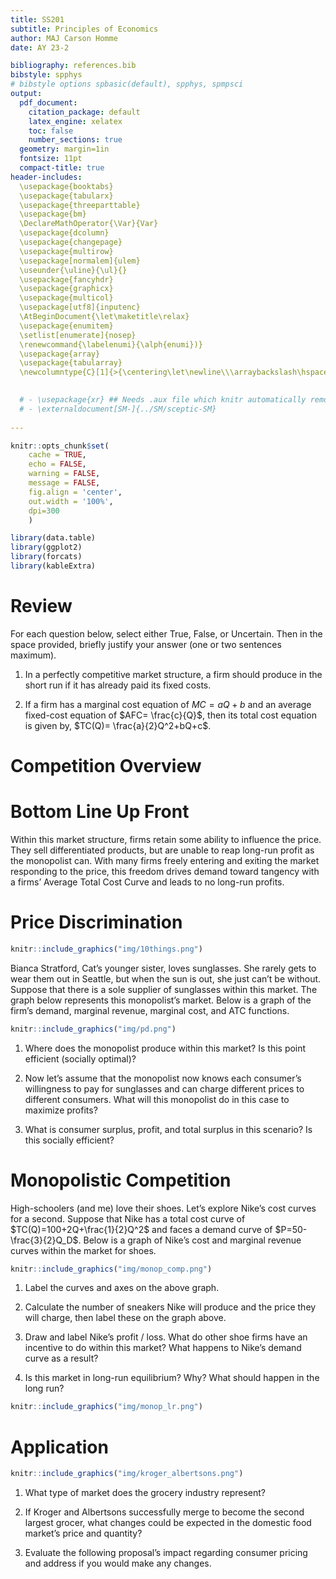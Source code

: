 ```yaml
---
title: SS201
subtitle: Principles of Economics
author: MAJ Carson Homme
date: AY 23-2

bibliography: references.bib
bibstyle: spphys
# bibstyle options spbasic(default), spphys, spmpsci
output:
  pdf_document:
    citation_package: default
    latex_engine: xelatex
    toc: false
    number_sections: true
  geometry: margin=1in
  fontsize: 11pt
  compact-title: true
header-includes: 
  \usepackage{booktabs}
  \usepackage{tabularx}
  \usepackage{threeparttable}
  \usepackage{bm}
  \DeclareMathOperator{\Var}{Var}
  \usepackage{dcolumn}
  \usepackage{changepage}
  \usepackage{multirow}
  \usepackage[normalem]{ulem}
  \useunder{\uline}{\ul}{}
  \usepackage{fancyhdr}
  \usepackage{graphicx}
  \usepackage{multicol}
  \usepackage[utf8]{inputenc}
  \AtBeginDocument{\let\maketitle\relax}
  \usepackage{enumitem}
  \setlist[enumerate]{nosep}
  \renewcommand{\labelenumi}{\alph{enumi})}
  \usepackage{array}
  \usepackage{tabularray}
  \newcolumntype{C}[1]{>{\centering\let\newline\\\arraybackslash\hspace{0pt}}m{#1}}

  
  # - \usepackage{xr} ## Needs .aux file which knitr automatically removes
  # - \externaldocument[SM-]{../SM/sceptic-SM}
  
---
```


```r
knitr::opts_chunk$set(
	cache = TRUE, 
	echo = FALSE, 
	warning = FALSE,
	message = FALSE,
	fig.align = 'center',
	out.width = '100%',
	dpi=300
	)
```

```r
library(data.table)
library(ggplot2)
library(forcats)
library(kableExtra)
```


\fancyhf{}
\begin{center}
    \Large
    \textbf{
    \textit{SS201: Principles of Economics} \\ 
    AY 23-2 \\ 
    }
    Lesson 17: Monopolistic Competition
\end{center}
\fancyfoot[C]{\thepage}

# Review {#sec:review}

For each question below, select either True, False, or Uncertain. Then in the space provided, briefly justify your answer (one or two sentences maximum).


\begin{center}
True \hspace{3cm} False \hspace{3cm} Uncertain
\end{center}

1. In a perfectly competitive market structure, a firm should produce in the short run if it has already paid its fixed costs.

  \vspace{3cm}

\begin{center}
True \hspace{3cm} False \hspace{3cm} Uncertain
\end{center}

2.	If a firm has a marginal cost equation of $MC=aQ+b$ and an average fixed-cost equation of $AFC=  \frac{c}{Q}$, then its total cost equation is given by, $TC(Q)=  \frac{a}{2}Q^2+bQ+c$.  

  \vspace{3cm}

    
\hspace{0.5cm}  \begin{minipage}[t]{0.55\textwidth}
    \vspace{0pt}
  \includegraphics[width=.9\linewidth]{img/ccurves.png}
\end{minipage}
\hfill
\begin{minipage}[t]{0.35\textwidth}
    \vspace{0pt}
3. Which curve above is the Average Variable Cost curve?
    \begin{enumerate}
        \item $A$
        \item $B$
        \item $C$
        \item $D$
    \end{enumerate}
\vspace{0.5cm}

4. Assume the graph to the side is for a firm in a competitive market. The market equilibrium price is \$500. To maximize profit, this firm will produce how many of its good?
    \begin{enumerate}
        \item 9
        \item 12
        \item 4
        \item 6
    \end{enumerate}
\vspace{0.5cm}
\end{minipage}

\pagebreak

# Competition Overview {#sec:cover}
\vspace{1cm}

\begin{center}
\begin{tblr}{
  colspec = {X[c,m]X[c]X[c]X[c]X[c]},
  stretch = 0,
  hlines = {1pt},
  vlines = {1pt},
  row{1} = {10pt},
  row{2-Z} = {40pt},
}
 & (Perfectly) Competitive  & Monopolistic Competition & Oligopoly  & Monopoly \\
\# of Firms &  & &  & \\
Type of Product	&  & &  & \\
Price vs. MR	&  & &  & \\
Price vs. MC 	&  & &  & \\
Entry  &  & &  & \\
LR Profits 	&  & &  & \\
Efficient  	&  & &  & \\
\end{tblr}
\end{center}

\pagebreak

# Bottom Line Up Front {#sec:bluf}
Within this market structure, firms retain some ability to influence the price. They sell differentiated products, but are unable to reap long-run profit as the monopolist can. With many firms freely entering and exiting the market responding to the price, this freedom drives demand toward tangency with a firms’ Average Total Cost Curve and leads to no long-run profits.

# Price Discrimination {#sec:mprob}

```r
knitr::include_graphics("img/10things.png")
```

Bianca Stratford, Cat’s younger sister, loves sunglasses. She rarely gets to wear them out in Seattle, but when the sun is out, she just can’t be without. Suppose that there is a sole supplier of sunglasses within this market. The graph below represents this monopolist’s market. Below is a graph of the firm’s demand, marginal revenue, marginal cost, and ATC functions.

```r
knitr::include_graphics("img/pd.png")
```

1. Where does the monopolist produce within this market? Is this point efficient (socially optimal)? \vspace{3cm}

2. Now let’s assume that the monopolist now knows each consumer’s willingness to pay for sunglasses and can charge different prices to different consumers. What will this monopolist do in this case to maximize profits? \vspace{3cm}

3. What is consumer surplus, profit, and total surplus in this scenario? Is this socially efficient? \vspace{3cm}

\pagebreak

# Monopolistic Competition {#sec:mcomp}

High-schoolers (and me) love their shoes. Let’s explore Nike’s cost curves for a second. Suppose that Nike has a total cost curve of $TC(Q)=100+2Q+\frac{1}{2}Q^2$ and faces a demand curve of $P=50-\frac{3}{2}Q_D$. Below is a graph of Nike's cost and marginal revenue curves within the market for shoes.

```r
knitr::include_graphics("img/monop_comp.png")
```

1.	Label the curves and axes on the above graph. \vspace{0.5cm}
 
2.	Calculate the number of sneakers Nike will produce and the price they will charge, then label these on the graph above.\vspace{3cm}

3.	Draw and label Nike’s profit / loss. What do other shoe firms have an incentive to do within this market? What happens to Nike’s demand curve as a result? \vspace{3cm}

4. Is this market in long-run equilibrium? Why? What should happen in the long run? \vspace{3cm}

```r
knitr::include_graphics("img/monop_lr.png")
```

\pagebreak

# Application {#sec:policy}

```r
knitr::include_graphics("img/kroger_albertsons.png")
```

\hspace{0.5cm}  \begin{minipage}[t]{0.5\textwidth}
    \vspace{0pt}
  \includegraphics[width=.9\linewidth]{img/grocer_market_share.png}
\end{minipage}
\hfill
\begin{minipage}[t]{0.5\textwidth}
    \vspace{0pt} “It allows us to do things we are doing in an accelerated way,” Kroger Chief Executive Rodney McMullen, who will serve as CEO and chairman of the combined company, said in an interview. \\ \\
    The companies said Kroger plans to invest in lowering prices for consumers and expects to direct about \$500 million in anticipated cost savings toward that goal. \\ \\
    Combined, the companies said they would have a bigger network of stores, distributors and suppliers, in addition to a national reach and greater manufacturing footprint. Integrating their supply chains would shorten the time it takes products to hit store shelves, executives said on a call with analysts. Pooling customer data would help the companies engage better with shoppers, such as offering personalized promotions, they said. \\ \\
    Creating a strong No. 2 behind Walmart could give the combined entity more leverage in negotiations with vendors and help it push back on price increases, they wrote, though they expect regulators to focus more on the enlarged company’s regional influence versus its national share.
\vspace{0.5cm}
\end{minipage}
\begin{center}
\textit{https://www.wsj.com/articles/kroger-to-merge-with-albertsons-in-a-24-6-billion-deal-11665745735}
\end{center}

\vspace{0.5cm}

\pagebreak

1. What type of market does the grocery industry represent? \vspace{3cm}

2. If Kroger and Albertsons successfully merge to become the second largest grocer, what changes could be expected in the domestic food market’s price and quantity? \vspace{3cm}

3. Evaluate the following proposal’s impact regarding consumer pricing and address if you would make any changes.
\begin{center}
\begin{minipage}[t]{0.8\textwidth}
\textit{The merger should be allowed to occur as it will increase grocer efficiency with little to no effect on consumer prices.}
\end{minipage}
\end{center}